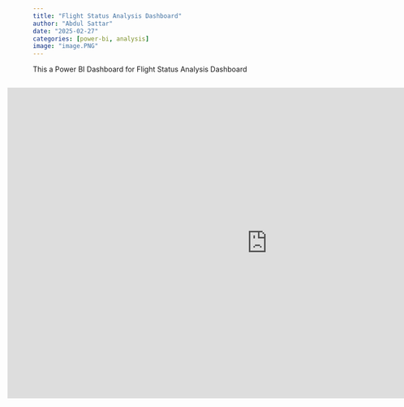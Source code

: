 ```yaml
---
title: "Flight Status Analysis Dashboard"
author: "Abdul Sattar"
date: "2025-02-27"
categories: [power-bi, analysis]
image: "image.PNG"
---
```


This a Power BI Dashboard for Flight Status Analysis Dashboard

```         
```

::: {style="margin-left: -50px;"}
<iframe title="Flight Status Analysis" width="1024" height="612" src="https://app.powerbi.com/view?r=eyJrIjoiOGZkOTZhMTMtYTRiNC00MTRlLTkyNzEtYmU4YTBiNDgzMzg0IiwidCI6IjVlMDZkNzgzLTZhOGEtNDkxNy04ODUxLTZmOGE0MWNiNjI4YyIsImMiOjl9" frameborder="0" allowFullScreen="true">

</iframe>
:::
